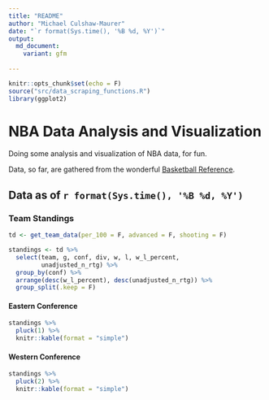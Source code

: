 ```yaml
---
title: "README"
author: "Michael Culshaw-Maurer"
date: "`r format(Sys.time(), '%B %d, %Y')`"
output: 
  md_document:
    variant: gfm
  
---
```


```r
knitr::opts_chunk$set(echo = F)
source("src/data_scraping_functions.R")
library(ggplot2)
```

# NBA Data Analysis and Visualization

Doing some analysis and visualization of NBA data, for fun.

Data, so far, are gathered from the wonderful [Basketball Reference](https://www.basketball-reference.com/).

## Data as of `r format(Sys.time(), '%B %d, %Y')`

### Team Standings

```r
td <- get_team_data(per_100 = F, advanced = F, shooting = F)

standings <- td %>% 
  select(team, g, conf, div, w, l, w_l_percent, 
         unadjusted_n_rtg) %>% 
  group_by(conf) %>% 
  arrange(desc(w_l_percent), desc(unadjusted_n_rtg)) %>% 
  group_split(.keep = F)
```

#### Eastern Conference

```r
standings %>%
  pluck(1) %>% 
  knitr::kable(format = "simple")
```

#### Western Conference

```r
standings %>%
  pluck(2) %>% 
  knitr::kable(format = "simple")
```

